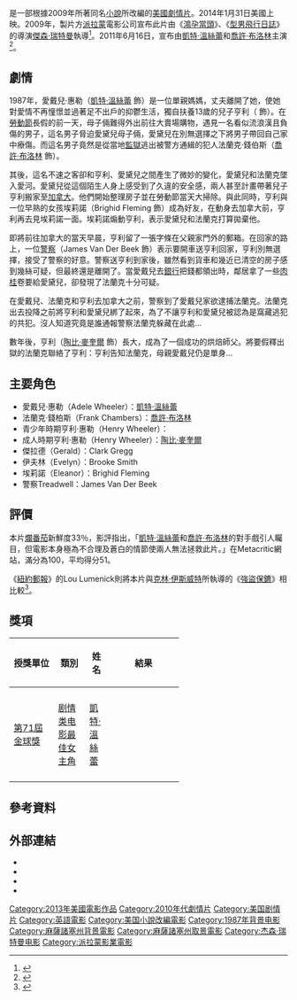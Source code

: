 {{noteTA
|T=zh-hk:危情假期;zh-tw:一日一生 (2013年電影);zh-cn:情动假日;
|G1=Show
|G2=Movie
|1=zh-hk:危情假期;zh-tw:一日一生;zh-cn:情动假日;
}}{{Infobox film
| name = 一日一生
| original_name = ''{{lang|en|Labor Day}}''
| image = Labor_Day_Poster.jpg
| image_size = 
| caption = 
| director = [[傑森·瑞特曼|傑森·瑞特曼]]
| producer = Lianne Halfon<br>Russell Smith<br>Jason Reitman<br>Helen Estabrook
| screenplay = [[傑森·瑞特曼|傑森·瑞特曼]]
| based on = {{link-en|喬伊絲·梅納德|Joyce Maynard}}所著同名小說
| starring = [[凱特·溫絲蕾|凱特·溫絲蕾]]<br>[[喬許·布洛林|喬許·布洛林]]<br>[[陶比·麥奎爾|陶比·麥奎爾]]<br>{{link-en|蓋特林·葛瑞分|Gattlin Griffith}}
| music = Rolfe Kent
| cinematography = Eric Steelberg
| editing = Dana E. Glauberman
| distributor = [[派拉蒙電影公司|派拉蒙電影公司]]<br>Indian Paintbrush 
| released = {{Film date|2013|8|29|特柳賴德影展|2013|12|27|美国有限上映|2014|1|31|美國廣泛上映|2014|3|21|臺灣}}
| runtime = 111[[分鐘|分鐘]]
| country = {{USA}}
| language = [[英語|英語]]
| budget = 1800萬[[美元|美元]]
| gross = 19,296,451[[美元|美元]]
| cn_name              = 情动假日
| hk_name              = 危情假期
| tw_name              = 一日一生
}}
{{作品名稱|name=''Labor Day''|hk=危情假期|tw=一日一生|cn=情动假日}}是一部根據2009年{{link-en|喬伊絲·梅納德|Joyce Maynard}}所著同名[[小說|小說]]所改編的[[美國|美國]][[劇情片|劇情片]]。2014年1月31日美國上映。2009年，製片方[[派拉蒙|派拉蒙]]電影公司宣布此片由《[[鴻孕當頭|鴻孕當頭]]》、《[[型男飛行日誌|型男飛行日誌]]》的導演[[傑森·瑞特曼|傑森·瑞特曼]]執導<ref>{{Cite web |url=http://usatoday30.usatoday.com/life/movies/news/2009-08-31-jason-reitman_N.htm |title='Up in the Air' director Jason Reitman stays grounded |access-date=2014-03-17 |archive-date=2021-01-26 |archive-url=https://web.archive.org/web/20210126143008/https://usatoday30.usatoday.com/life/movies/news/2009-08-31-jason-reitman_N.htm }}</ref>。2011年6月16日，宣布由[[凱特·溫絲蕾|凱特·溫絲蕾]]和[[喬許·布洛林|喬許·布洛林]]主演<ref>{{Cite web |url=http://insidemovies.ew.com/2011/06/16/kate-winslet-josh-brolin-jason-reitmans-labor-day/ |title=Kate Winslet and Josh Brolin to join Jason Reitman's drama 'Labor Day' |access-date=2014-03-17 |archive-url=https://www.webcitation.org/6Eithfl6T?url=http://insidemovies.ew.com/2011/06/16/kate-winslet-josh-brolin-jason-reitmans-labor-day/ |archive-date=2013-02-26 |dead-url=yes }}</ref>。

== 劇情 ==
1987年，愛戴兒·惠勒（[[凱特·溫絲蕾|凱特·溫絲蕾]] 飾）是一位單親媽媽，丈夫離開了她，使她對愛情不再憧憬並過著足不出戶的抑鬱生活，獨自扶養13歲的兒子亨利（{{link-en|蓋特林·葛里菲斯|Gattlin Griffith}} 飾）。在[[勞動節|勞動節]]長假的前一天，母子倆難得外出前往大賣場購物，遇見一名看似流浪漢且負傷的男子，這名男子脅迫愛黛兒母子倆，愛黛兒在別無選擇之下將男子帶回自己家中療傷。而這名男子竟然是從當地[[監獄|監獄]]逃出被警方通緝的犯人法蘭克·錢伯斯（[[喬許·布洛林|喬許·布洛林]] 飾）。

其後，這名不速之客卻和亨利、愛黛兒之間產生了微妙的變化，愛黛兒和法蘭克墜入愛河。愛黛兒從這個陌生人身上感受到了久違的安全感，兩人甚至計畫帶著兒子亨利搬家至[[加拿大|加拿大]]。他們開始整理房子並在勞動節當天大掃除。與此同時，亨利與一位早熟的女孩埃莉諾（Brighid Fleming 飾）成為好友，在動身去加拿大前，亨利再去見埃莉諾一面。埃莉諾煽動亨利，表示愛黛兒和法蘭克打算拋棄他。

即將前往加拿大的當天早晨，亨利留了一張字條在父親家門外的郵箱。在回家的路上，一位[[警察|警察]]（James Van Der Beek 飾）表示要開車送亨利回家，亨利別無選擇，接受了警察的好意。警察送亨利到家後，雖然看到貨車和幾近已清空的房子感到幾絲可疑，但最終還是離開了。當愛戴兒去[[銀行|銀行]]把錢都領出時，鄰居拿了一些[[肉桂|肉桂]]卷要給愛黛兒，卻發現了法蘭克十分可疑。

在愛戴兒、法蘭克和亨利去加拿大之前，警察到了愛戴兒家欲逮捕法蘭克。法蘭克出去投降之前將亨利和愛黛兒綁了起來，為了不讓亨利和愛黛兒被認為是窩藏逃犯的共犯。沒人知道究竟是誰通報警察法蘭克躲藏在此處...

數年後，亨利（[[陶比·麥奎爾|陶比·麥奎爾]] 飾）長大，成為了一個成功的烘焙師父。將要假釋出獄的法蘭克聯絡了亨利：亨利告知法蘭克，母親愛戴兒仍是單身...

== 主要角色 ==
*愛戴兒·惠勒（Adele Wheeler）：[[凱特·溫絲蕾|凱特·溫絲蕾]]
*法蘭克·錢柏斯（Frank Chambers）：[[喬許·布洛林|喬許·布洛林]]
*青少年時期亨利·惠勒（Henry Wheeler）：{{link-en|蓋特林·葛瑞分|Gattlin Griffith}} 
*成人時期亨利·惠勒（Henry Wheeler）：[[陶比·麥奎爾|陶比·麥奎爾]]
*傑拉德（Gerald）：Clark Gregg
*伊夫林（Evelyn）：Brooke Smith
*埃莉諾（Eleanor）：Brighid Fleming 
*警察Treadwell：James Van Der Beek

== 評價 ==
本片[[爛番茄|爛番茄]]新鮮度33％，影評指出，「[[凱特·溫絲蕾|凱特·溫絲蕾]]和[[喬許·布洛林|喬許·布洛林]]的對手戲引人矚目，但電影本身極為不合理及蒼白的情節使兩人無法拯救此片。」在Metacritic網站，滿分為100，平均得分51。

《[[紐約郵報|紐約郵報]]》的Lou Lumenick則將本片與[[克林·伊斯威特|克林·伊斯威特]]所執導的《[[強盜保鑣|強盜保鑣]]》相比較<ref>{{Cite web |url=http://nypost.com/2013/09/05/winslet-brolin-shine-in-swooningly-romantic-labor-day/ |title=Winslet, Brolin shine in swooningly romantic ‘Labor Day’ |access-date=2014-03-18 |archive-date=2021-01-22 |archive-url=https://web.archive.org/web/20210122074039/https://nypost.com/2013/09/05/winslet-brolin-shine-in-swooningly-romantic-labor-day/ }}</ref>。

== 獎項 ==
{| class="wikitable" width="65%"
|-align=center
! width="20%"|授獎單位
! width="14%"|類別
! width="10%"|姓名
! width="5%"|結果
|-  
|-align=center
| rowspan="1"|[[第71屆金球獎|第71屆金球獎]]
| rowspan="1"|[[金球奖剧情类电影最佳女主角|剧情类电影最佳女主角]]
| rowspan="1"|[[凱特·溫絲蕾|凱特·溫絲蕾]]
| {{nom}}
|-  
|}

== 參考資料 ==
{{Reflist}}

== 外部連結 ==
* {{IMDb title|1967545|Labor Day}}
* {{Allrovi movie|549092|Labor Day}}
* {{Rotten Tomatoes|labor_day_2013|Labor Day}}
* {{Metacritic film|labor-day-2013|Labor Day}}

{{杰森·雷特曼}}
{{DEFAULTSORT:labor-day}}
[[Category:2013年美國電影作品|Category:2013年美國電影作品]]
[[Category:2010年代劇情片|Category:2010年代劇情片]]
[[Category:美国剧情片|Category:美国剧情片]]
[[Category:英語電影|Category:英語電影]]
[[Category:美国小說改編電影|Category:美国小說改編電影]]
[[Category:1987年背景电影|Category:1987年背景电影]]
[[Category:麻薩諸塞州背景電影|Category:麻薩諸塞州背景電影]]
[[Category:麻薩諸塞州取景電影|Category:麻薩諸塞州取景電影]]
[[Category:杰森·瑞特曼电影|Category:杰森·瑞特曼电影]]
[[Category:派拉蒙影業電影|Category:派拉蒙影業電影]]